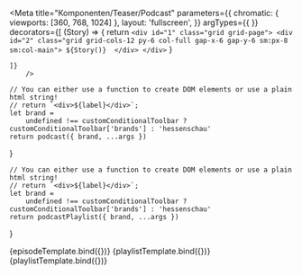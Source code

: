 

<Meta   title="Komponenten/Teaser/Podcast"
        parameters={{
            chromatic: {
                viewports: [360, 768, 1024]
            },
            layout: 'fullscreen',
        }}
        argTypes={{
        }} 
        decorators={[
        (Story) => {
            return `<div id="1" class="grid grid-page">
                        <div id="2" class="grid grid-cols-12 py-6 col-full gap-x-6 gap-y-6 sm:px-8 sm:col-main">
                            ${Story()} 
                        </div>
                    </div>`
        }
    
    ]} 
        />

    // You can either use a function to create DOM elements or use a plain html string!
    // return `<div>${label}</div>`;
    let brand =
        undefined !== customConditionalToolbar ? customConditionalToolbar['brands'] : 'hessenschau'
    return podcast({ brand, ...args })
}

    // You can either use a function to create DOM elements or use a plain html string!
    // return `<div>${label}</div>`;
    let brand =
        undefined !== customConditionalToolbar ? customConditionalToolbar['brands'] : 'hessenschau'
    return podcastPlaylist({ brand, ...args })
}


<Preview withToolbar>    
    <Story  name="100% Episode Player" args={episodeJson.logicItem.includeModel}>
        {episodeTemplate.bind({})} 
    </Story> 
    <Story  name="100% Channel Player" args={playlistJson100.logicItem.includeModel}>
        {playlistTemplate.bind({})} 
    </Story>
        <Story  name="50% Channel Player" args={playlistJson50.logicItem.includeModel}>
        {playlistTemplate.bind({})} 
    </Story>
</Preview>